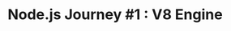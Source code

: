 ---
title: 'Node.js Journey #1 : V8 Engine'
summary: 'Mari kita membuat proxy server yang powerful menggunakan NGINX'
featured: true
author_name: 'Muhammad Ichsanul Fadhil'
author_image: 'https://ik.imagekit.io/mlnzyx/tr:w-32,h-32/attachment/profile.webp'
published: '10/03/2022'
topics: ['Node.js']
keywords:
  [
    'V8 Engine'
  ]
related: []
---